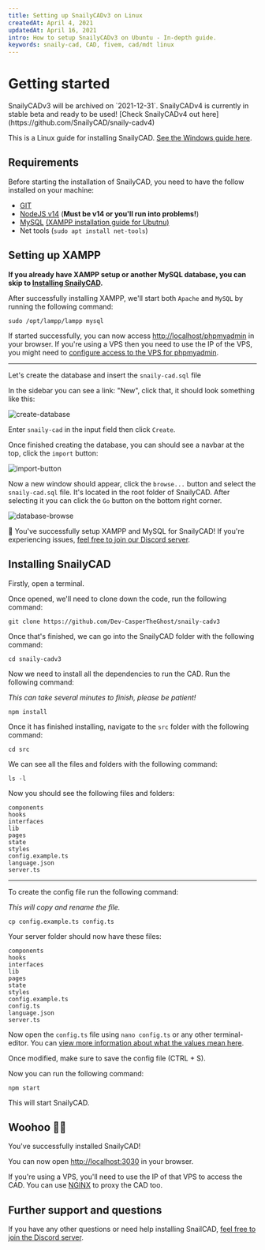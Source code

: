 ```yaml
---
title: Setting up SnailyCADv3 on Linux
createdAt: April 4, 2021
updatedAt: April 16, 2021
intro: How to setup SnailyCADv3 on Ubuntu - In-depth guide.
keywords: snaily-cad, CAD, fivem, cad/mdt linux
---
```



# Getting started

<Info color="#F59E0B" title="Deprecation warning">
  SnailyCADv3 will be archived on `2021-12-31`. SnailyCADv4 is currently in stable beta and ready to
  be used! [Check SnailyCADv4 out here](https://github.com/SnailyCAD/snaily-cadv4)
</Info>

This is a Linux guide for installing SnailyCAD. [See the Windows guide here](/blog/setting-up-snailycad-windows).

## Requirements

Before starting the installation of SnailyCAD, you need to have the follow installed on your machine:

- [GIT](https://git-scm.com/downloads)
- [NodeJS v14](https://nodejs.org) (**Must be v14 or you'll run into problems!**)
- [MySQL](https://www.apachefriends.org/download.html#download-linux) [(XAMPP installation guide for Ubutnu)](https://vitux.com/ubuntu-xampp/)
- Net tools (`sudo apt install net-tools`)

## Setting up XAMPP

**If you already have XAMPP setup or another MySQL database, you can skip to [Installing SnailyCAD](#installing-snailycad).**

After successfully installing XAMPP, we'll start both `Apache` and `MySQL` by running the following command:

```console
sudo /opt/lampp/lampp mysql
```

If started successfully, you can now access [http://localhost/phpmyadmin](http://localhost/phpmyadmin) in your browser. If you're using a VPS then you need to use the IP of the VPS, you might need to [configure access to the VPS for phpmyadmin](https://stackoverflow.com/questions/23235363/forbidden-you-dont-have-permission-to-access-phpmyadmin-on-this-server).

---

Let's create the database and insert the `snaily-cad.sql` file

In the sidebar you can see a link: "New", click that, it should look something like this:

<Image
  width={847}
  height={469}
  alt="create-database"
  src="/blog/create-database.png"
  placeholder="blur"
  blurDataURL={CreateDB}
/>

Enter `snaily-cad` in the input field then click `Create`.

Once finished creating the database, you can should see a navbar at the top, click the `import` button:

<Image
  width={1587}
  height={83}
  alt="import-button"
  src="/blog/import-button.png"
  placeholder="blur"
  blurDataURL={ImportButton}
/>

Now a new window should appear, click the `browse...` button and select the `snaily-cad.sql` file. It's located in the root folder of SnailyCAD. After selecting it you can click the `Go` button on the bottom right corner.

<Image
  width={1135}
  height={376}
  src="/blog/database-browse.png"
  alt="database-browse"
  placeholder="blur"
  blurDataURL={DatabaseBrowse}
/>

🎉 You've successfully setup XAMPP and MySQL for SnailyCAD! If you're experiencing issues, [feel free to join our Discord server](https://discord.gg/eGnrPqEH7U).

## Installing SnailyCAD

Firstly, open a terminal.

Once opened, we'll need to clone down the code, run the following command:

```console
git clone https://github.com/Dev-CasperTheGhost/snaily-cadv3
```

Once that's finished, we can go into the SnailyCAD folder with the following command:

```console
cd snaily-cadv3
```

Now we need to install all the dependencies to run the CAD. Run the following command:

_This can take several minutes to finish, please be patient!_

```console
npm install
```

Once it has finished installing, navigate to the `src` folder with the following command:

```console
cd src
```

We can see all the files and folders with the following command:

```console
ls -l
```

Now you should see the following files and folders:

```console
components
hooks
interfaces
lib
pages
state
styles
config.example.ts
language.json
server.ts
```

---

To create the config file run the following command:

_This will copy and rename the file._

```console
cp config.example.ts config.ts
```

Your server folder should now have these files:

```console
components
hooks
interfaces
lib
pages
state
styles
config.example.ts
config.ts
language.json
server.ts
```

Now open the `config.ts` file using `nano config.ts` or any other terminal-editor. You can [view more information about what the values mean here](https://github.com/Dev-CasperTheGhost/snaily-cadv3/wiki/Config-file).

Once modified, make sure to save the config file (CTRL + S).

Now you can run the following command:

```console
npm start
```

This will start SnailyCAD.

## Woohoo 🎉🎉

You've successfully installed SnailyCAD!

You can now open [http://localhost:3030](http://localhost:3030) in your browser.

If you're using a VPS, you'll need to use the IP of that VPS to access the CAD. You can use [NGINX](https://nginx.com) to proxy the CAD too.

## Further support and questions

If you have any other questions or need help installing SnailCAD, [feel free to join the Discord server](https://discord.gg/eGnrPqEH7U).
